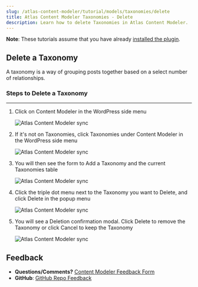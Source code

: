 ```yaml
---
slug: /atlas-content-modeler/tutorial/models/taxonomies/delete
title: Atlas Content Modeler Taxonomies - Delete
description: Learn how to delete Taxonomies in Atlas Content Modeler.
---
```


**Note**: These tutorials assume that you have already [installed the plugin](../../../introduction.mdx).

## Delete a Taxonomy

A taxonomy is a way of grouping posts together based on a select number of relationships.

### Steps to Delete a Taxonomy
---

1. Click on Content Modeler in the WordPress side menu

    ![Atlas Content Modeler sync](../../../images/acm-sidebar.png)

1. If it's not on Taxonomies, click Taxonomies under Content Modeler in the WordPress side menu

    ![Atlas Content Modeler sync](../../../images/taxonomy-menu.png)

1. You will then see the form to Add a Taxonomy and the current Taxonomies table

    ![Atlas Content Modeler sync](../../../images/taxonomies.png)

1. Click the triple dot menu next to the Taxonomy you want to Delete, and click Delete in the popup menu

    ![Atlas Content Modeler sync](../../../images/taxonomy_delete.png)

1. You will see a Deletion confirmation modal. Click Delete to remove the Taxonomy or click Cancel to keep the Taxonomy

    ![Atlas Content Modeler sync](../../../images/delete_verify.png)

## Feedback

- **Questions/Comments?** [Content Modeler Feedback Form](https://docs.google.com/forms/d/e/1FAIpQLScc2VN-GRSJMz8zVgJLL6kiX3VeV2jkSDnmU1gnuNElEHCEVQ/viewform)
- **GitHub**: [GitHub Repo Feedback](https://github.com/wpengine/atlas-content-modeler/issues/new/choose)